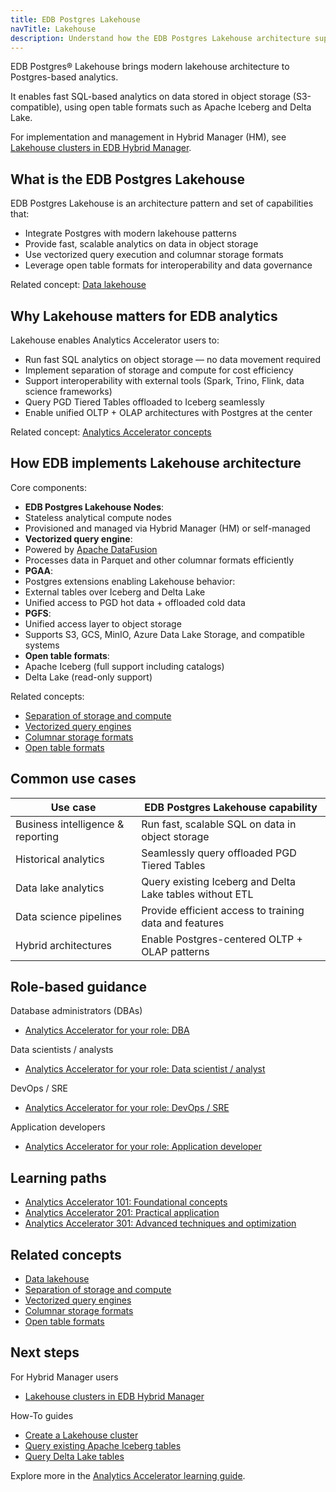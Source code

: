 ```yaml
---
title: EDB Postgres Lakehouse
navTitle: Lakehouse
description: Understand how the EDB Postgres Lakehouse architecture supports fast, scalable analytics on modern data lake storage.
---
```


EDB Postgres® Lakehouse brings modern lakehouse architecture to Postgres-based analytics.

It enables fast SQL-based analytics on data stored in object storage (S3-compatible), using open table formats such as Apache Iceberg and Delta Lake.

For implementation and management in Hybrid Manager (HM), see [Lakehouse clusters in EDB Hybrid Manager](edb-postgres-ai/hybrid-manager/analytics/lakehouse).

## What is the EDB Postgres Lakehouse

EDB Postgres Lakehouse is an architecture pattern and set of capabilities that:

- Integrate Postgres with modern lakehouse patterns
- Provide fast, scalable analytics on data in object storage
- Use vectorized query execution and columnar storage formats
- Leverage open table formats for interoperability and data governance

Related concept: [Data lakehouse](learn/explained/generic-concepts#data-lakehouse)

## Why Lakehouse matters for EDB analytics

Lakehouse enables Analytics Accelerator users to:

- Run fast SQL analytics on object storage — no data movement required
- Implement separation of storage and compute for cost efficiency
- Support interoperability with external tools (Spark, Trino, Flink, data science frameworks)
- Query PGD Tiered Tables offloaded to Iceberg seamlessly
- Enable unified OLTP + OLAP architectures with Postgres at the center

Related concept: [Analytics Accelerator concepts](learn/explained/analytics-concepts#edb-postgres-lakehouse)

## How EDB implements Lakehouse architecture

Core components:

- **EDB Postgres Lakehouse Nodes**:
- Stateless analytical compute nodes
- Provisioned and managed via Hybrid Manager (HM) or self-managed
- **Vectorized query engine**:
- Powered by [Apache DataFusion](https://datafusion.apache.org/)
- Processes data in Parquet and other columnar formats efficiently
- **PGAA**:
- Postgres extensions enabling Lakehouse behavior:
- External tables over Iceberg and Delta Lake
- Unified access to PGD hot data + offloaded cold data
- **PGFS**:
- Unified access layer to object storage
- Supports S3, GCS, MinIO, Azure Data Lake Storage, and compatible systems
- **Open table formats**:
- Apache Iceberg (full support including catalogs)
- Delta Lake (read-only support)

Related concepts:

- [Separation of storage and compute](learn/explained/generic-concepts#separation-of-storage-and-compute)
- [Vectorized query engines](learn/explained/generic-concepts#vectorized-query-engines)
- [Columnar storage formats](learn/explained/generic-concepts#columnar-storage-formats)
- [Open table formats](learn/explained/generic-concepts#open-table-formats)

## Common use cases

| Use case | EDB Postgres Lakehouse capability |
|----------|-----------------------------------|
| Business intelligence & reporting | Run fast, scalable SQL on data in object storage |
| Historical analytics | Seamlessly query offloaded PGD Tiered Tables |
| Data lake analytics | Query existing Iceberg and Delta Lake tables without ETL |
| Data science pipelines | Provide efficient access to training data and features |
| Hybrid architectures | Enable Postgres-centered OLTP + OLAP patterns |

## Role-based guidance

Database administrators (DBAs)
- [Analytics Accelerator for your role: DBA](learn/personas#database-administrator-dba)

Data scientists / analysts
- [Analytics Accelerator for your role: Data scientist / analyst](learn/personas#data-scientist-data-analyst)

DevOps / SRE
- [Analytics Accelerator for your role: DevOps / SRE](learn/personas#devops-engineer-site-reliability-engineer-sre)

Application developers
- [Analytics Accelerator for your role: Application developer](learn/personas#application-developer)

## Learning paths

- [Analytics Accelerator 101: Foundational concepts](learn/paths/101)
- [Analytics Accelerator 201: Practical application](learn/paths/201)
- [Analytics Accelerator 301: Advanced techniques and optimization](learn/paths/301)


## Related concepts

- [Data lakehouse](learn/explained/generic-concepts#data-lakehouse)
- [Separation of storage and compute](learn/explained/generic-concepts#separation-of-storage-and-compute)
- [Vectorized query engines](learn/explained/generic-concepts#vectorized-query-engines)
- [Columnar storage formats](learn/explained/generic-concepts#columnar-storage-formats)
- [Open table formats](learn/explained/generic-concepts#open-table-formats)

## Next steps

For Hybrid Manager users
- [Lakehouse clusters in EDB Hybrid Manager](edb-postgres-ai/hybrid-manager/analytics/lakehouse)

How-To guides
- [Create a Lakehouse cluster](edb-postgres-ai/hybrid-manager/analytics/learn/how-to/create-lakehouse-cluster)
- [Query existing Apache Iceberg tables](edb-postgres-ai/hybrid-manager/analytics/learn/how-to/query-iceberg-existing-tables)
- [Query Delta Lake tables](edb-postgres-ai/hybrid-manager/analytics/learn/how-to/query-delta-lake-tables)

Explore more in the [Analytics Accelerator learning guide](edb-postgres-ai/hybrid-manager/analytics/learn/).
